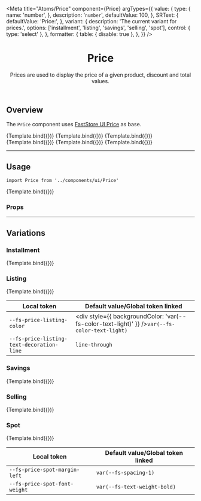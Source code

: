 

<Meta
  title="Atoms/Price"
  component={Price}
  argTypes={{
    value: {
      type: {
        name: 'number',
      },
      description: '`number`',
      defaultValue: 100,
    },
    SRText: {
      defaultValue: 'Price:',
    },
    variant: {
      description: 'The current variant for prices.',
      options: ['installment', 'listing', 'savings', 'selling', 'spot'],
      control: { type: 'select' },
    },
    formatter: {
      table: { disable: true },
    },
  }}
/>


<header>

# Price

Prices are used to display the price of a given product, discount and total values.

</header>

## Overview

The `Price` component uses [FastStore UI Price](https://www.faststore.dev/reference/ui/atoms/Price) as base.

<Canvas>
  <Story name="overview-default">{Template.bind({})}</Story>
  <Story
    name="overview-installment"
    args={{
      variant: 'installment',
    }}
  >
    {Template.bind({})}
  </Story>
  <Story
    name="overview-listing"
    args={{
      variant: 'listing',
    }}
  >
    {Template.bind({})}
  </Story>
  <Story
    name="overview-savings"
    args={{
      variant: 'savings',
    }}
  >
    {Template.bind({})}
  </Story>
  <Story
    name="overview-selling"
    args={{
      variant: 'selling',
    }}
  >
    {Template.bind({})}
  </Story>
  <Story
    name="overview-spot"
    args={{
      variant: 'spot',
    }}
  >
    {Template.bind({})}
  </Story>
</Canvas>

---

## Usage

`import Price from '../components/ui/Price'`

<Canvas>
  <Story
    name="default"
    args={{
      variant: '',
    }}
  >
    {Template.bind({})}
  </Story>
</Canvas>

### Props

<ArgsTable story="default" />

---

## Variations

### Installment

<Canvas>
  <Story
    name="installment"
    args={{
      variant: 'installment',
    }}
  >
    {Template.bind({})}
  </Story>
</Canvas>

<ArgsTable story="installment" />

### Listing

<Canvas>
  <Story
    name="listing"
    args={{
      variant: 'listing',
      SRText: 'Original price:',
    }}
  >
    {Template.bind({})}
  </Story>
</Canvas>

<ArgsTable story="listing" />

| Local token                                          | Default value/Global token linked                                                                        |
| ---------------------------------------------------- | -------------------------------------------------------------------------------------------------------- |
| <code>--fs-price-listing-color</code>                | <div style={{ backgroundColor: 'var(--fs-color-text-light)' }} /><code>var(--fs-color-text-light)</code> |
| <code>--fs-price-listing-text-decoration-line</code> | <code>line-through</code>                                                                                |

### Savings

<Canvas>
  <Story
    name="savings"
    args={{
      variant: 'savings',
    }}
  >
    {Template.bind({})}
  </Story>
</Canvas>

<ArgsTable story="savings" />

### Selling

<Canvas>
  <Story
    name="selling"
    args={{
      variant: 'selling',
    }}
  >
    {Template.bind({})}
  </Story>
</Canvas>

<ArgsTable story="selling" />

### Spot

<Canvas>
  <Story
    name="spot"
    args={{
      variant: 'spot',
    }}
  >
    {Template.bind({})}
  </Story>
</Canvas>

<ArgsTable story="spot" />

| Local token                              | Default value/Global token linked       |
| ---------------------------------------- | --------------------------------------- |
| <code>--fs-price-spot-margin-left</code> | <code>var(--fs-spacing-1)</code>        |
| <code>--fs-price-spot-font-weight</code> | <code>var(--fs-text-weight-bold)</code> |
